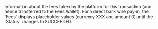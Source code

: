 
  

  
<ResponseField name="Fees" type="object" >    
Information about the fees taken by the platform for this transaction (and hence transferred to the Fees Wallet).  
For a direct bank wire pay-in, the `Fees` displays placeholder values (currency XXX and amount 0) until the `Status` changes to SUCCEEDED.    

<Expandable title="properties">  
<Currency13Response />  
  
<Amount3Response />  
  

</Expandable> 
</ResponseField>